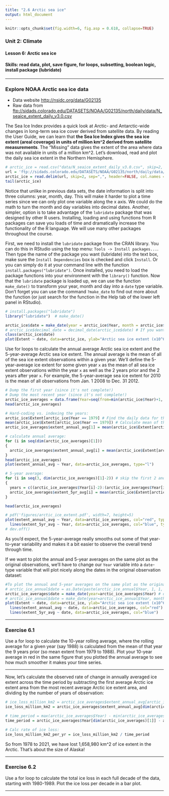 ```yaml
---
title: "2.6 Arctic sea ice"
output: html_document
---
```


```r
knitr::opts_chunk$set(fig.width=6, fig.asp = 0.618, collapse=TRUE) 
```

### Unit 2: Climate
#### Lesson 6: Arctic sea ice
#### Skills: read data, plot, save figure, for loops, subsetting, boolean logic, install package (lubridate)

***

### Explore NOAA Arctic sea ice data

- Data website <http://nsidc.org/data/G02135>
- Raw data from <ftp://sidads.colorado.edu/DATASETS/NOAA/G02135/north/daily/data/N_seaice_extent_daily_v3.0.csv>

The Sea Ice Index provides a quick look at Arctic- and Antarctic-wide changes in long-term sea ice cover derived from satellite data. By reading the User Guide, we can learn that **the Sea Ice Index gives the sea ice extent (areal coverage) in units of million km^2 derived from satellite measurements**. The "Missing" data gives the extent of the area where data was not available in units of a million km^2. Let's download, read and plot the daily sea ice extent in the Northern Hemisphere.  

```r
# arctic_ice = read.csv("data/N_seaice_extent_daily_v3.0.csv", skip=2, header = FALSE, col.names = c("Year", "Month", "Day", "Extent", "Missing", "Source_Data"))
url = 'ftp://sidads.colorado.edu/DATASETS/NOAA/G02135/north/daily/data/N_seaice_extent_daily_v3.0.csv'
arctic_ice = read.delim(url, skip=2, sep=",", header=FALSE, col.names = c("Year", "Month", "Day", "Extent", "Missing", "Source_Data"))
tail(arctic_ice)
```

Notice that unlike in previous data sets, the date information is split into three columns: year, month, day. This will make it harder to plot a time series since we can only plot one variable along the x axis. We could do the math to turn the month and day variables into decimal dates. Another, simpler, option is to take advantage of the `lubridate` package that was designed by other R users. Installing, loading and using functions from R packages can save you loads of time and dramatically increase the functionality of the R language. We will use many other packages throughout the course.

First, we need to install the `lubridate` package from the CRAN library. You can do this in RStudio using the top menu: `Tools -> Install packages...`. Then type the name of the package you want (lubridate) into the text box, make sure the `Install Dependencies` box is checked and click `Install`. Or you can simply do it at your command line with the function `install.packages("lubridate")`. Once installed, you need to load the package functions into your environment with the `library()` function. Now that the `lubridate` package is loaded up, we can use the function `make_date()` to transform your year, month and day into a `date` type variable. Don't forget you can use the command `?make_date` to find out more about the function (or just search for the function in the Help tab of the lower left panel in RStudio).

```r
# install.packages("lubridate")
library("lubridate")  # make_date()

arctic_ice$date = make_date(year = arctic_ice$Year, month = arctic_ice$Month, day = arctic_ice$Day)
# arctic_ice$decimal_date = decimal_date(arctic_ice$date) # If you wanted decimal date, but this isn't necessary
class(arctic_ice$date)
plot(Extent ~ date, data=arctic_ice, ylab="Arctic sea ice extent (x10^6 km^2)", type='l') 
```

Use for loops to calculate the annual average Arctic sea ice extent and the 5-year-average Arctic sea ice extent. The annual average is the mean of all of the sea ice extent observations within a given year. We'll define the 5-year-average ice extent for some given year `x` as the mean of all sea ice extent observations within the year `x` as well as the 2 years prior and the 2 years after year `x`. For example, the 5-year-average sea ice extent for 2010 is the mean of all observations from Jan. 1 2008 to Dec. 31 2012.

```r
# Dump the first year (since it's not complete!)
# Dump the most recent year (since it's not complete!)
arctic_ice_averages = data.frame(Year=seq(from=min(arctic_ice$Year)+1, to=max(arctic_ice$Year)-1), extent_annual_avg=NA, extent_5yr_avg=NA)
head(arctic_ice_averages)

# Hard-coding vs. indexing the years:
arctic_ice$Extent[arctic_ice$Year == 1979] # Find the daily data for the first year
mean(arctic_ice$Extent[arctic_ice$Year == 1979]) # Calculate mean of the daily data for the first year
arctic_ice_averages$extent_annual_avg[1] = mean(arctic_ice$Extent[arctic_ice$Year == arctic_ice_averages$Year[1]]) # calc and store mean extent for that first year (without hard coding year)

# calculate annual average:
for (i in seq(dim(arctic_ice_averages)[1]))
{
  arctic_ice_averages$extent_annual_avg[i] = mean(arctic_ice$Extent[arctic_ice$Year == arctic_ice_averages$Year[i]])
}
head(arctic_ice_averages)
plot(extent_annual_avg ~ Year, data=arctic_ice_averages, type="l")

# 5-year average:
for (i in seq(3, dim(arctic_ice_averages)[1]-2)) # skip the first 2 and last 2 years
{
  years = c((arctic_ice_averages$Year[i]-2):(arctic_ice_averages$Year[i]+2))
  arctic_ice_averages$extent_5yr_avg[i] = mean(arctic_ice$Extent[arctic_ice$Year %in% years])
}

head(arctic_ice_averages)

# pdf('figures/arctic_ice_extent.pdf', width=7, height=5)
plot(extent_annual_avg ~ Year, data=arctic_ice_averages, col="red", type="l") +
  lines(extent_5yr_avg ~ Year, data=arctic_ice_averages, col="blue", type="l")
# dev.off()
```

As you'd expect, the 5-year-average really smooths out some of that year-to-year variability and makes it a bit easier to observe the overall trend through time. 

If we want to plot the annual and 5-year averages on the same plot as the original observations, we'll have to change our `Year` variable into a `date`-type variable that will plot nicely along the dates in the original observation dataset:

``` r
#To plot the annual and 5-year averages on the same plot as the original observations:
# arctic_ice_annual$date = as.Date(paste(arctic_ice_annual$Year, 1, 1, sep = "-")) # as.Date is in base R
arctic_ice_averages$date = make_date(year=arctic_ice_averages$Year) # default month and day = 1
# arctic_ice_annual$date = make_date(year=arctic_ice_annual$Year, month=7, day=1) # set to middle of year
plot(Extent ~ date, data=arctic_ice, ylab="Arctic sea ice extent (x10^6 km^2)", type='l') +
  lines(extent_annual_avg ~ date, data=arctic_ice_averages, col="red") +
  lines(extent_5yr_avg ~ date, data=arctic_ice_averages, col="blue")
```


***

### Exercise 6.1

Use a for loop to calculate the 10-year rolling average, where the rolling average for a given year (say 1988) is calculated from the mean of that year the 9 years prior (so mean extent from 1979 to 1988). Plot your 10-year average in red in the same figure that you plotted the annual average to see how much smoother it makes your time series. 

***

Now, let's calculate the observed rate of change in annually averaged ice extent across the time period by subtracting the first average Arctic ice extent area from the most recent average Arctic ice extent area, and dividing by the number of years of observation:

```r
# ice_loss_million_km2 = arctic_ice_averages$extent_annual_avg[arctic_ice_averages$Year==2022] - arctic_ice_averages$extent_annual_avg[arctic_ice_averages$Year==1979]
ice_loss_million_km2 = arctic_ice_averages$extent_annual_avg[dim(arctic_ice_averages)[1]] - arctic_ice_averages$extent_annual_avg[1]

# time_period = max(arctic_ice_averages$Year) - min(arctic_ice_averages$Year)
time_period = arctic_ice_averages$Year[dim(arctic_ice_averages)[1]] - arctic_ice_averages$Year[1]

# Calc rate of ice loss:
ice_loss_million_km2_per_yr = ice_loss_million_km2 / time_period
```

So from 1978 to 2021, we have lost 1,658,980 km^2 of ice extent in the Arctic. That's about the size of Alaska! 

***

### Exercise 6.2

Use a for loop to calculate the total ice loss in each full decade of the data, starting with 1980-1989. Plot the ice loss per decade in a bar plot.

***
